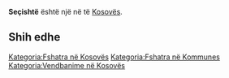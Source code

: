 {{Fshat në 
 | Emri                = Seçishtë
 | EmriAlt                = 
 | NAME_SHORT_FORM=      
 | NAME_GENERIC=      
 | NAME_SORT_NAME_RO=      SECISHTE
 | FULL_NAME_RO = Seçishtë
 | FULL_NAME_ND_RO=Secishte
 | SORT_NAME_RG=SECISHTE
 | FULL_NAME_RG=Seçishtë
 | FULL_NAME_ND_RG=Secishte
 | SRP_NAME_SHORT_FORM=      
 | SRP_NAME_GENERIC=      
 | SRP_NAME_SORT_NAME_RO=      
 | SRP_FULL_NAME_RO = 
 | SRP_FULL_NAME_ND_RO=
 | SRP_SORT_NAME_RG=
 | SRP_FULL_NAME_RG=
 | SRP_FULL_NAME_ND_RG=
 | Emri (Rasa dhanore) = 
 | Figura              = 
 | Shteti              = Kosovo
 | Komuna              = 
 | Kodi postar         = 
 | Sipërfaqja          = 

 | Popullsia           = 

 | Regj. i popullsisë  = 
 | Dend. e popullsisë  = 
 | Faqja zyrtare       = 
 <!--- Koordinatat ----> 
 | Gjerësia            = 42.132778
 | Gjatësia            = 21.2975
 | Lartësia            = 
}}
'''Seçishtë''' është një [[]] në [[]] të [[Kosovës]].

<!-- == Gjeografia == -->
<!-- == Historia == -->
<!-- == Demografia == -->
== Shih edhe ==
{{Komuna }}
{{Kosovo-Administrata-Cung}}

[[Kategoria:Fshatra në Kosovës]]
[[Kategoria:Fshatra në Kommunes ]]
[[Kategoria:Vendbanime në Kosovës]]